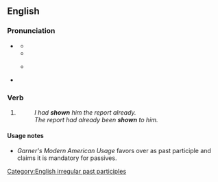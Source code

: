 {{also|Shown}}
==English==

===Pronunciation===
* {{a|US}} {{IPA|en|/ˈʃoʊn/}}
** {{audio|en|en-us-shown.ogg|Audio (US)}}
** {{rhymes|en|əʊn}}
** {{homophones|en|shone}} {{q|one pronunciation}}
* {{a|UK}} {{IPA|en|/ˈʃəʊn/}}

===Verb===
{{head|en|verb form}}

# {{past participle of|en|show|nocat=1}}
#: ''I had '''shown''' him the report already.''
#: ''The report had already been '''shown''' to him.''

====Usage notes====
* ''Garner's Modern American Usage'' favors {{m|en|shown}} over {{m|en|showed}} as past participle and claims it is mandatory for passives.

[[Category:English irregular past participles]]